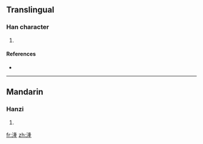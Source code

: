 ==Translingual==

===Han character===
{{Han char|rn=85|rad=水|as=09|sn=12|four=|canj=水竹水一 (EHEM)}}

# {{defn|Han|sort=水09}}

====References====
* {{Han ref|kx=0638.170|dkj=17875|hdz=31683.040|uh=6E70|ud=28272}}

----

==Mandarin==

===Hanzi===
{{cmn-hanzi|pin=[[lóng]] ([[long2]]), [[zhūn]] ([[zhun1]])|wg=lung<sup>2</sup>, chun<sup>1</sup>}}

# {{defn|Mandarin}}

[[fr:湰]]
[[zh:湰]]